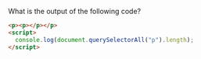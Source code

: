 What is the output of the following code?

```html
<p><p></p></p>
<script>
  console.log(document.querySelectorAll("p").length);
</script>
```
